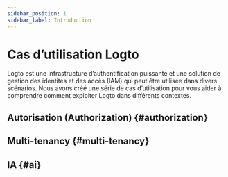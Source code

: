 ```yaml
---
sidebar_position: 1
sidebar_label: Introduction
---
```



# Cas d’utilisation Logto

Logto est une infrastructure d’authentification puissante et une solution de gestion des identités et des accès (IAM) qui peut être utilisée dans divers scénarios. Nous avons créé une série de cas d’utilisation pour vous aider à comprendre comment exploiter Logto dans différents contextes.

## Autorisation (Authorization) \{#authorization}

<AuthorizationCatalog headingLevel={3} />

## Multi-tenancy \{#multi-tenancy}

<MultiTenancyCatalog headingLevel={3} />

## IA \{#ai}

<AiCatalog headingLevel={3} />
